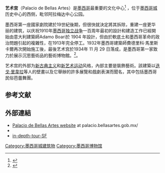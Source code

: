 {{Infobox building
| building_name       = 艺术宫
| native_building_name= Palacio de Bellas Artes
| image               =Bellas_Artes_01.jpg
| image_alt            = 340px
| caption             = 
| coordinates         = {{coord|19|26|8.3|N|99|8|28.6|W|display=inline,title}}
| start_date          = 1-10-1904
| inauguration_date   = 1934
| height              = 44
| architect           = Adamo Boari 、Federico Mariscal
}}
'''艺术宫'''（Palacio de Bellas Artes）是[[墨西哥|墨西哥]]最重要的文化中心<ref name="vfox">{{cite web |url=http://fox.presidencia.gob.mx/actividades/?contenido=15346 |title=El Palacio de Bellas Artes ha sido y seguirá siendo la Catedral del Arte en México |first=Vicente |last=Fox |date=2005-09-29 |publisher=Office of the President of Mexico |location=Mexico City |language=es |trans_title=The Palacio de Bellas Artes has been and will continue to be the Cathedral of Art in Mexico |accessdate=2010-02-18 |archive-url=https://web.archive.org/web/20160308005712/http://fox.presidencia.gob.mx/actividades?contenido=15346 |archive-date=2016-03-08 |dead-url=yes }}</ref> ，位于[[墨西哥城|墨西哥城]]历史中心的西侧，毗邻阿拉梅达中心公园。 

墨西哥第一座國家劇院建於19世紀後期，但很快就決定將其拆除，重建一座更华丽的建筑，以庆祝1910年[[墨西哥独立战争|墨西哥独立战争]]一百周年最初的設計和建造工作已經開始由意大利建築師Adamo Boari於 1904 年設計，但由於軟底土和墨西哥革命的政治問題引起的複雜性，在1913年完全停工。1932年墨西哥建築師費德里科·馬里斯卡爾再次開始施工後，最後艺术宫於1934年 11 月 29 日落成，是墨西哥第一家致力於展示沉思藝術品的藝術博物館。<ref name="evisitantes">{{cite web |url=http://www.e-visitantes.gob.mx/wb2/eMex/eMex_Palacio_de_Bellas_Artes_ |title=Palacio de Bellas Artes |date=2005-02-07 |publisher=Secretary of Tourism of Mexico |location=Mexico City |language=es |accessdate=2010-02-18 |deadurl=yes |archiveurl=https://web.archive.org/web/20100408050949/http://www.e-visitantes.gob.mx/wb2/eMex/eMex_Palacio_de_Bellas_Artes_ |archivedate=2010-04-08 }}</ref>。

艺术宫的外部为[[新古典主义|新古典主义]]和[[新艺术运动|新艺术运动]]风格，內部主要是裝飾藝術。該建築以[[迭戈·里韋拉|迭戈·里韋拉]]等人的壁畫以及它舉辦的許多展覽和戲劇表演而聞名，其中包括墨西哥民俗芭蕾舞團。




==参考文献==
{{reflist}}
==外部連結==
{{Commons category|Palacio de Bellas Artes}}
*[http://www.palacio.bellasartes.gob.mx/ Palacio de Bellas Artes website] {{Webarchive|url=https://web.archive.org/web/20190427163603/https://palacio.bellasartes.gob.mx/ |date=2019-04-27 }} at palacio.bellasartes.gob.mx/
*{{cite web|url=http://www.sobrearquitectura.com/palacio-de-bellas-artes/ |title=Palacio de Bellas Artes - Insight |website=sobrearquitectura.com}}
*[https://traveldom.com/in-depth-tour-SF in-depth-tour-SF]



{{墨西哥城历史中心的历史建筑}}

[[Category:墨西哥城建筑物|Category:墨西哥城建筑物]]
[[Category:墨西哥博物馆|Category:墨西哥博物馆]]